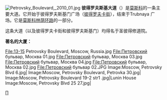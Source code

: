 [[File:Petrovsky_Boulevard,_2010_01.jpg|thumb]]
'''彼得罗夫斯基大道'''（{{lang-ru|Петровский Бульвар}}）是[[莫斯科|莫斯科]]的一条主要大道。它开始于彼得罗夫斯基门广场（[[彼得罗夫卡街|彼得罗夫卡街]]），结束于Trubnaya 广场。它是[[莫斯科林荫环路|莫斯科林荫环路]]的一部分。

这条大道（以及彼得罗夫卡街和彼得罗夫斯基门）均得名于圣彼得修道院。

'''著名的大厦：'''
<gallery>
File:13-15 Petrovsky Boulevard, Moscow, Russia.jpg
File:Петровский бульвар, Москва 01.jpg
File:Петровский бульвар, Москва 03.jpg
File:Петровский бульвар, Москва 04.jpg
File:Петровский бульвар, Москва 02.jpg
File:Петровский бульвар 02.JPG
Image:Moscow, Petrovsky Blvd 6.jpg|
Image:Moscow, Petrovsky Boulevard, Petrovka 30.jpg|
Image:Moscow, Petrovsky Boulevard 19-2 str1 .jpg|Lunin House
Image:Moscow, Petrovsky Blvd 25 27.jpg|
</gallery>
{{coord|55.7677777878|N|37.61750001|E|source:ruwiki_region:RU_type:landmark|format=dms|display=title}}
[[Category:莫斯科街道|П]]
